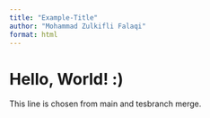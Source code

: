 ```yaml
---
title: "Example-Title"
author: "Mohammad Zulkifli Falaqi"
format: html
---
```


# Hello, World! :)

This line is chosen from main and tesbranch merge.